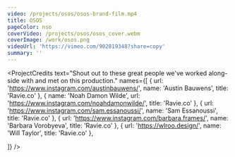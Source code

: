 ```yaml
---
video: /projects/osos/osos-brand-film.mp4
title: OSOS
pageColor: nso
coverVideo: /projects/osos/osos_cover.webm
coverImage: /work/osos.png
videoUrl: 'https://vimeo.com/902819348?share=copy'
summary: ''
---
```


<ProjectCredits
  text="Shout out to these great people we've worked along-side with and met on this production."
  names={[
    {
      url: 'https://www.instagram.com/austinbauwens/',
      name: 'Austin Bauwens',
      title: 'Ravie.co'
    },
    {
      name: 'Noah Damon Wilde',
      url: 'https://www.instagram.com/noahdamonwilde/',
      title: 'Ravie.co'
    },
    {
      url: 'https://www.instagram.com/sam.essanoussi/',
      name: 'Sam Essanoussi',
      title: 'Ravie.co'
    },
    {
      url: 'https://www.instagram.com/barbara.frames/',
      name: 'Barbara Vorobyeva',
      title: 'Ravie.co'
    },
    {
      url: 'https://wlroo.design/',
      name: 'Will Taylor',
      title: 'Ravie.co'
    },

]}
/>
